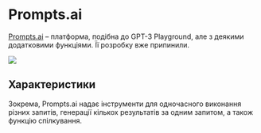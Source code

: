 
# Prompts.ai

[Prompts.ai](https://prompts.ai/) – платформа, подібна до GPT-3 Playground, але з деякими додатковими функціями. Її розробку вже припинили.

<div style={{ textAlign: "center" }}>
  <Image
    src="/docs/assets/tooling/promptsai.webp"
    width={2866}
    height={1590}
    style={{ width: "750px", margin: "auto" }}
  />
</div>

## Характеристики

Зокрема, Prompts.ai надає інструменти для одночасного виконання різних запитів, генерації кількох результатів за одним запитом, а також функцію спілкування.
